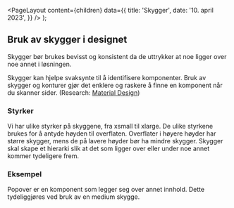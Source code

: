 
<Meta
  title='Skygger'
  description='Beskrivelse'
/>

  <PageLayout
    content={children}
    data={{
      title: 'Skygger',
      date: '10. april 2023',
    }}
  />
);

## Bruk av skygger i designet

Skygger bør brukes bevisst og konsistent da de uttrykker at noe ligger over noe annet i løsningen.

Skygger kan hjelpe svaksynte til å identifisere komponenter. Bruk av skygger og konturer gjør det enklere og raskere å finne en komponent når du skanner sider. (Research: [Material Design](https://m2.material.io/design/environment/light-shadows.html#research))

### Styrker

Vi har ulike styrker på skyggene, fra xsmall til xlarge. De ulike styrkene brukes for å antyde høyden til overflaten. Overflater i høyere høyder har større skygger, mens de på lavere høyder bør ha mindre skygger. Skygger skal skape et hierarki slik at det som ligger over eller under noe annet kommer tydeligere frem.

<TokenList
  type='shadow'
  token='fds-shadow'
/>

### Eksempel

Popover er en komponent som legger seg over annet innhold. Dette tydeliggjøres ved bruk av en medium skygge.
